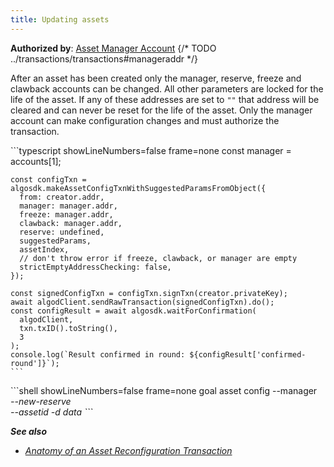 ```yaml
---
title: Updating assets
---
```



**Authorized by**: [Asset Manager Account](FUTURELINK)
{/* TODO ../transactions/transactions#manageraddr */}

After an asset has been created only the manager, reserve, freeze and clawback accounts can be changed. All other parameters are locked for the life of the asset. If any of these addresses are set to `""` that address will be cleared and can never be reset for the life of the asset. Only the manager account can make configuration changes and must authorize the transaction.

<Tabs syncKey='lang'>
  <TabItem label='Python' icon='seti:python'>
  	<RemoteCode
      src='https://raw.githubusercontent.com/algorandfoundation/devportal-code-examples/refs/heads/main/projects/python-examples/algokit_utils_py_examples/assets(ASA)/asset_update.py'      
      snippet='ASSET_UPDATE_TRANSACTION'
      lang='py'
      title='Asset Update Transaction'
      frame='none'
    />
  </TabItem>
  <TabItem label='JavaScript' icon='seti:typescript'>
    ```typescript showLineNumbers=false frame=none
    const manager = accounts[1];
	
	const configTxn = algosdk.makeAssetConfigTxnWithSuggestedParamsFromObject({
	  from: creator.addr,
	  manager: manager.addr,
	  freeze: manager.addr,
	  clawback: manager.addr,
	  reserve: undefined,
	  suggestedParams,
	  assetIndex,
	  // don't throw error if freeze, clawback, or manager are empty
	  strictEmptyAddressChecking: false,
	});
	
	const signedConfigTxn = configTxn.signTxn(creator.privateKey);
	await algodClient.sendRawTransaction(signedConfigTxn).do();
	const configResult = await algosdk.waitForConfirmation(
	  algodClient,
	  txn.txID().toString(),
	  3
	);
	console.log(`Result confirmed in round: ${configResult['confirmed-round']}`);
    ```
  </TabItem>
  <TabItem label='Goal' icon='seti:laptop'>
    ```shell showLineNumbers=false frame=none
    goal asset config  --manager <address> --new-reserve <address> --assetid <asset-id> -d data
    ```
  </TabItem>
</Tabs>

**See also**

- [Anatomy of an Asset Reconfiguration Transaction](/concepts/transactions/types#reconfigure-an-asset)
